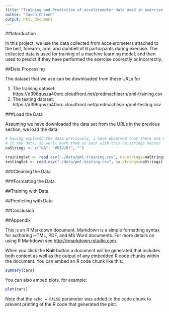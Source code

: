 ```yaml
---
title: "Training and Prediction of accelerometer data used in exercise."
author: "Jason Chionh"
output: html_document
---
```


##Intorduction

In this project, we use the data collected from accelerometers attached to the belt, forearm, arm, and dumbell of 6 participants during exercise. The collected data is used for training of a machine learning model, and then used to predict if they have performed the exercise coorectly or incorrectly.

##Data Processing

The dataset that we use can be downloaded from these URLs for 

1. The training dataset: https://d396qusza40orc.cloudfront.net/predmachlearn/pml-training.csv
2. The testing dataset: https://d396qusza40orc.cloudfront.net/predmachlearn/pml-testing.csv

###Load the Data

Assuming we have downloaded the data set from the URLs in the previous section, we load the data:

```r
# having explored the data previously, i have observed that there are na.strings
# in the data, so we'll mark them as such with this na.strings vector
naStrings <- c("NA", "#DIV/0!", "")

trainingSet <- read.csv("./data/pml-training.csv", na.strings=naStrings)
testingSet <- read.csv("./data/pml-testing.csv", na.strings=naStrings)

```

###Cleaning the Data

###Formatting the Data


##Training with Data


##Predicting with Data


##Conclusion


##Appendix


This is an R Markdown document. Markdown is a simple formatting syntax for authoring HTML, PDF, and MS Word documents. For more details on using R Markdown see <http://rmarkdown.rstudio.com>.

When you click the **Knit** button a document will be generated that includes both content as well as the output of any embedded R code chunks within the document. You can embed an R code chunk like this:

```r
summary(cars)
```

You can also embed plots, for example:

```r
plot(cars)
```

Note that the `echo = FALSE` parameter was added to the code chunk to prevent printing of the R code that generated the plot.
